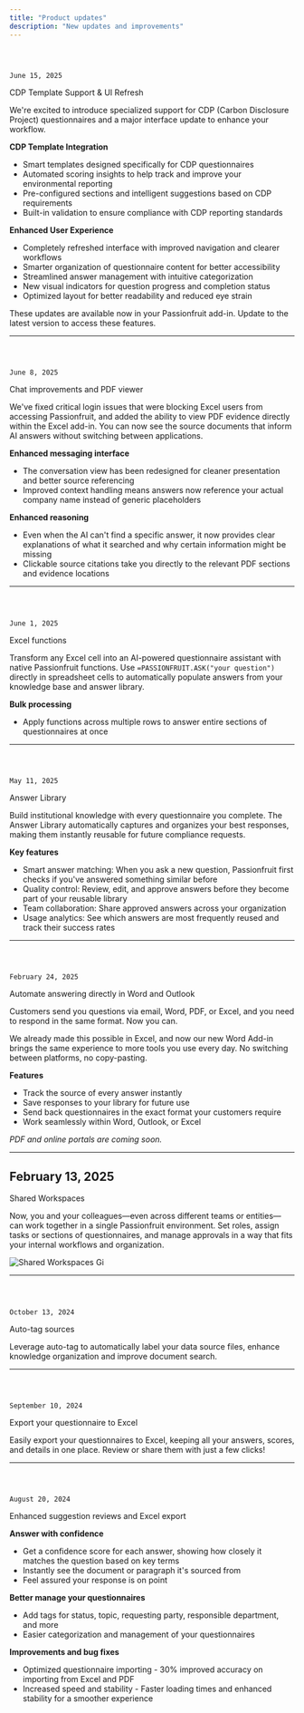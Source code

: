 ```yaml
---
title: "Product updates"
description: "New updates and improvements"
---
```


## <code className="font-mono text-xs bg-black/[0.02] w-fit border text-primary-foreground block">
June 15, 2025</code>

<p className="text-xl font-semibold text-primary leading-tight mt-1 mb-2">
CDP Template Support & UI Refresh</p>

We're excited to introduce specialized support for CDP (Carbon Disclosure Project) questionnaires and a major interface update to enhance your workflow.

**CDP Template Integration**

- Smart templates designed specifically for CDP questionnaires
- Automated scoring insights to help track and improve your environmental reporting
- Pre-configured sections and intelligent suggestions based on CDP requirements
- Built-in validation to ensure compliance with CDP reporting standards

**Enhanced User Experience**

- Completely refreshed interface with improved navigation and clearer workflows
- Smarter organization of questionnaire content for better accessibility
- Streamlined answer management with intuitive categorization
- New visual indicators for question progress and completion status
- Optimized layout for better readability and reduced eye strain

These updates are available now in your Passionfruit add-in. Update to the latest version to access these features.

---

## <code className="font-mono text-xs bg-black/[0.02] w-fit border text-primary-foreground block">
June 8, 2025</code>

<p className="text-xl font-semibold text-primary leading-tight mt-1 mb-2">
Chat improvements and PDF viewer</p>

We've fixed critical login issues that were blocking Excel users from accessing Passionfruit, and added the ability to view PDF evidence directly within the Excel add-in. You can now see the source documents that inform AI answers without switching between applications.

**Enhanced messaging interface**

- The conversation view has been redesigned for cleaner presentation and better source referencing
- Improved context handling means answers now reference your actual company name instead of generic placeholders

**Enhanced reasoning**

- Even when the AI can't find a specific answer, it now provides clear explanations of what it searched and why certain information might be missing
- Clickable source citations take you directly to the relevant PDF sections and evidence locations

---

## <code className="font-mono text-xs bg-black/[0.02] w-fit border text-primary-foreground block">
June 1, 2025</code>

<p className="text-xl font-semibold text-primary leading-tight mt-1 mb-2">
Excel functions</p>

Transform any Excel cell into an AI-powered questionnaire assistant with native Passionfruit functions. Use `=PASSIONFRUIT.ASK("your question")` directly in spreadsheet cells to automatically populate answers from your knowledge base and answer library.

**Bulk processing**

- Apply functions across multiple rows to answer entire sections of questionnaires at once

---

## <code className="font-mono text-xs bg-black/[0.02] w-fit border text-primary-foreground block">
May 11, 2025</code>

<p className="text-xl font-semibold text-primary leading-tight mt-1 mb-2">
Answer Library</p>

Build institutional knowledge with every questionnaire you complete. The Answer Library automatically captures and organizes your best responses, making them instantly reusable for future compliance requests.

**Key features**

- Smart answer matching: When you ask a new question, Passionfruit first checks if you've answered something similar before
- Quality control: Review, edit, and approve answers before they become part of your reusable library
- Team collaboration: Share approved answers across your organization
- Usage analytics: See which answers are most frequently reused and track their success rates

---

## <code className="font-mono text-xs bg-black/[0.02] w-fit border text-primary-foreground block">
February 24, 2025</code>

<p className="text-xl font-semibold text-primary leading-tight mt-1 mb-2">
Automate answering directly in Word and Outlook</p>

Customers send you questions via email, Word, PDF, or Excel, and you need to respond in the same format. Now you can.

We already made this possible in Excel, and now our new Word Add-in brings the same experience to more tools you use every day. No switching between platforms, no copy-pasting.

**Features**

- Track the source of every answer instantly
- Save responses to your library for future use
- Send back questionnaires in the exact format your customers require
- Work seamlessly within Word, Outlook, or Excel

_PDF and online portals are coming soon._

---

## February 13, 2025

<p className="text-xl font-semibold text-primary leading-tight mt-1 mb-2">
Shared Workspaces</p>

Now, you and your colleagues—even across different teams or entities—can work together in a single Passionfruit environment. Set roles, assign tasks or sections of questionnaires, and manage approvals in a way that fits your internal workflows and organization.

![Shared Workspaces Gi](/images/changelog/shared-workspaces.gif)

---

## <code className="font-mono text-xs bg-black/[0.02] w-fit border text-primary-foreground block">
October 13, 2024</code>

<p className="text-xl font-semibold text-primary leading-tight mt-1 mb-2">
Auto-tag sources</p>

Leverage auto-tag to automatically label your data source files, enhance knowledge organization and improve document search.

---

## <code className="font-mono text-xs bg-black/[0.02] w-fit border text-primary-foreground block">
September 10, 2024</code>

<p className="text-xl font-semibold text-primary leading-tight mt-1 mb-2">
Export your questionnaire to Excel</p>

Easily export your questionnaires to Excel, keeping all your answers, scores, and details in one place. Review or share them with just a few clicks\!

---

## <code className="font-mono text-xs bg-black/[0.02] w-fit border text-primary-foreground block">
August 20, 2024</code>

<p className="text-xl font-semibold text-primary leading-tight mt-1 mb-2">
Enhanced suggestion reviews and Excel export</p>

**Answer with confidence**

- Get a confidence score for each answer, showing how closely it matches the question based on key terms
- Instantly see the document or paragraph it's sourced from
- Feel assured your response is on point

**Better manage your questionnaires**

- Add tags for status, topic, requesting party, responsible department, and more
- Easier categorization and management of your questionnaires

**Improvements and bug fixes**

- Optimized questionnaire importing - 30% improved accuracy on importing from Excel and PDF
- Increased speed and stability - Faster loading times and enhanced stability for a smoother experience